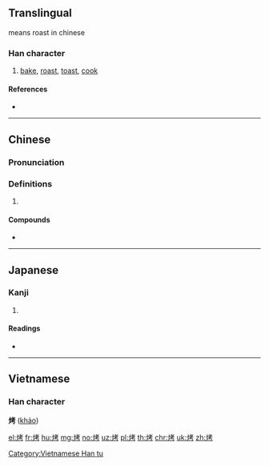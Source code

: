 ==Translingual==
means roast in chinese

===Han character===
{{Han char|rn=86|rad=火|as=06|sn=10|four=94827|canj=FJKS}}

# [[bake]], [[roast]], [[toast]], [[cook]]

====References====
* {{Han ref|kx=0671.081|dkj=19034|hdz=32198.150|uh=70E4|ud=28900|bh=AF4E|bd=44878}}

----

==Chinese==
{{zh-forms}}

===Pronunciation===
{{zh-pron
|m=kǎo
|c=haau1,haau2
|h=pfs=
|md=
|mn=
|w=
|mc=y
|oc=y
|cat=
}}

===Definitions===
{{zh-hanzi}}

# {{rfdef|lang=zh}}

====Compounds====
* {{zh-l|烤肉}}

----

==Japanese==

===Kanji===
{{ja-kanji|grade=|rs=火06}}

# {{defn|lang=ja|sort=火06}}

====Readings====
* {{ja-readings|on=[[こう]] (kō)|kun=[[あぶる]] (aburu)}}


----

==Vietnamese==

===Han character===
'''烤''' ([[khảo]])

[[Category:Vietnamese Han tu]]

[[el:烤]]
[[fr:烤]]
[[hu:烤]]
[[mg:烤]]
[[no:烤]]
[[uz:烤]]
[[pl:烤]]
[[th:烤]]
[[chr:烤]]
[[uk:烤]]
[[zh:烤]]